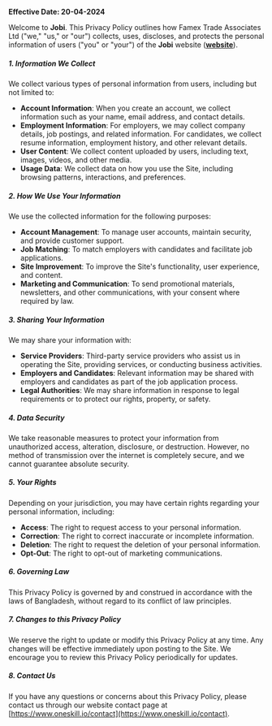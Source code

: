 **Effective Date: 20-04-2024**

Welcome to **Jobi**. This Privacy Policy outlines how Famex Trade Associates Ltd ("we," "us," or "our") collects, uses, discloses, and protects the personal information of users ("you" or "your") of the **Jobi** website ([**website**](https://www.oneskill.io)).

##### 1. Information We Collect

We collect various types of personal information from users, including but not limited to:

- **Account Information**: When you create an account, we collect information such as your name, email address, and contact details.
- **Employment Information**: For employers, we may collect company details, job postings, and related information. For candidates, we collect resume information, employment history, and other relevant details.
- **User Content**: We collect content uploaded by users, including text, images, videos, and other media.
- **Usage Data**: We collect data on how you use the Site, including browsing patterns, interactions, and preferences.

##### 2. How We Use Your Information

We use the collected information for the following purposes:

- **Account Management**: To manage user accounts, maintain security, and provide customer support.
- **Job Matching**: To match employers with candidates and facilitate job applications.
- **Site Improvement**: To improve the Site's functionality, user experience, and content.
- **Marketing and Communication**: To send promotional materials, newsletters, and other communications, with your consent where required by law.

##### 3. Sharing Your Information

We may share your information with:

- **Service Providers**: Third-party service providers who assist us in operating the Site, providing services, or conducting business activities.
- **Employers and Candidates**: Relevant information may be shared with employers and candidates as part of the job application process.
- **Legal Authorities**: We may share information in response to legal requirements or to protect our rights, property, or safety.

##### 4. Data Security

We take reasonable measures to protect your information from unauthorized access, alteration, disclosure, or destruction. However, no method of transmission over the internet is completely secure, and we cannot guarantee absolute security.

##### 5. Your Rights

Depending on your jurisdiction, you may have certain rights regarding your personal information, including:

- **Access**: The right to request access to your personal information.
- **Correction**: The right to correct inaccurate or incomplete information.
- **Deletion**: The right to request the deletion of your personal information.
- **Opt-Out**: The right to opt-out of marketing communications.

##### 6. Governing Law

This Privacy Policy is governed by and construed in accordance with the laws of Bangladesh, without regard to its conflict of law principles.

##### 7. Changes to this Privacy Policy

We reserve the right to update or modify this Privacy Policy at any time. Any changes will be effective immediately upon posting to the Site. We encourage you to review this Privacy Policy periodically for updates.

##### 8. Contact Us

If you have any questions or concerns about this Privacy Policy, please contact us through our website contact page at [https://www.oneskill.io/contact](https://www.oneskill.io/contact).
